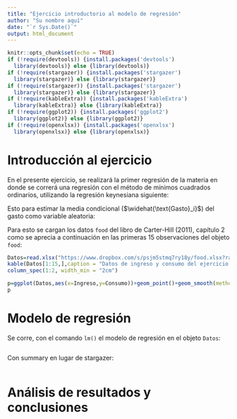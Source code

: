 ```yaml
---
title: "Ejercicio introductorio al modelo de regresión"
author: "Su nombre aquí"
date: "`r Sys.Date()`"
output: html_document
---
```


```r
knitr::opts_chunk$set(echo = TRUE)
if (!require(devtools)) {install.packages('devtools')
  library(devtools)} else {library(devtools)}
if (!require(stargazer)) {install.packages('stargazer')
  library(stargazer)} else {library(stargazer)}
if (!require(stargazer)) {install.packages('stargazer')
  library(stargazer)} else {library(stargazer)}
if (!require(kableExtra)) {install.packages('kableExtra')
  library(kableExtra)} else {library(kableExtra)}
if (!require(ggplot2)) {install.packages('ggplot2')
  library(ggplot2)} else {library(ggplot2)}
if (!require(openxlsx)) {install.packages('openxlsx')
  library(openxlsx)} else {library(openxlsx)}

```

# Introducción al ejercicio

En el presente ejercicio, se realizará la primer regresión de la materia en donde se correrá una regresión con el método de mínimos cuadrados ordinarios, utilizando la regresión keynesiana siguiente:

\begin{equation}
\widehat{\text{Gasto}_i}=\alpha+\beta\cdot \text{Ingreso}_i
\end{equation}

Esto para estimar la media condicional ($\widehat{\text{Gasto}_i}$) del gasto como variable aleatoria:

\begin{equation}
\begin{array}
\text{Gasto}_i= & \alpha+\beta\cdot \text{Ingreso}_i+\varepsilon_i \\
\text{Gasto}_i= & \widehat{\text{Gasto}_i}+\varepsilon_i
\end{array}
\end{equation}

Para esto se cargan los datos `food` del libro de Carter-Hill (2011), capítulo 2 como se aprecia a continuación en las primeras 15 observaciones del objeto `food`:

```r
Datos=read.xlsx("https://www.dropbox.com/s/psjm5stmq7ry18y/food.xlsx?raw=1")
kable(Datos[1:15,],caption = "Datos de ingreso y consumo del ejercicio de Carter-Hill et.al.")%>%kable_styling(font_size = 12,bootstrap_options = c("striped", "hover"))%>%add_footnote("Fuente: Carter-Hill et. al. (2011)")%>%
column_spec(1:2, width_min = "2cm")
```

```r
p=ggplot(Datos,aes(x=Ingreso,y=Consumo))+geom_point()+geom_smooth(method="lm",col="red")
p
```

# Modelo de regresión

Se corre, con el comando `lm()` el modelo de regresión en el objeto `Datos`:

```r

```
Con summary en lugar de stargazer:
```r

```
# Análisis de resultados y conclusiones

